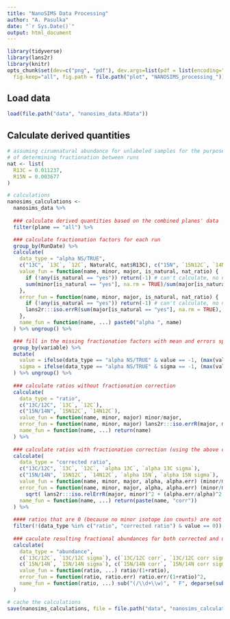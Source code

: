 ```yaml
---
title: "NanoSIMS Data Processing"
author: "A. Pasulka"
date: "`r Sys.Date()`"
output: html_document
---
```


```r
library(tidyverse)
library(lans2r)
library(knitr)
opts_chunk$set(dev=c("png", "pdf"), dev.args=list(pdf = list(encoding="WinAnsi", useDingbats=FALSE)),
  fig.keep="all", fig.path = file.path("plot", "NANOSIMS_processing_"))
```

## Load data

```r
load(file.path("data", "nanosims_data.RData"))
```

## Calculate derived quantities

```r
# assuming cirumnatural abundance for unlabeled samples for the purpose 
# of determining fractionation between runs
nat <- list(
  R13C = 0.011237,
  R15N = 0.003677
)

# calculations
nanosims_calculations <-
  nanosims_data %>% 
  
  ### calculate derived quantities based on the combined planes' data
  filter(plane == "all") %>%

  ### calculate fractionation factors for each run
  group_by(RunDate) %>%
  calculate(
    data_type = "alpha NS/TRUE",
    c("13C", `13C`, `12C`, NaturalC, nat$R13C), c("15N", `15N12C`, `14N12C`, NaturalN, nat$R15N),
    value_fun = function(name, minor, major, is_natural, nat_ratio) {
      if (!any(is_natural == "yes")) return(-1) # can't calculate, no natural abundance measurements
      sum(minor[is_natural == "yes"], na.rm = TRUE)/sum(major[is_natural == "yes"], na.rm = TRUE) * 1/nat_ratio
    },
    error_fun = function(name, minor, major, is_natural, nat_ratio) {
      if (!any(is_natural == "yes")) return(-1) # can't calculate, no natural abundance measurements
      lans2r:::iso.errR(sum(major[is_natural == "yes"], na.rm = TRUE), sum(minor[is_natural == "yes"], na.rm = TRUE))/nat_ratio
    },
    name_fun = function(name, ...) paste0("alpha ", name)
  ) %>% ungroup() %>%

  ### fill in the missing fractionation factors with mean and errors spanning the whole observed range
  group_by(variable) %>% 
  mutate(
    value = ifelse(data_type == "alpha NS/TRUE" & value == -1, (max(value[value!=-1]) + min(value[value!=-1]))/2, value),
    sigma = ifelse(data_type == "alpha NS/TRUE" & sigma == -1, (max(value[value!=-1]) - min(value[value!=-1]))/2, sigma)
  ) %>% ungroup() %>% 
  
  ### calculate ratios without fractionation correction
  calculate(
    data_type = "ratio",
    c("13C/12C", `13C`, `12C`),
    c("15N/14N", `15N12C`, `14N12C`),
    value_fun = function(name, minor, major) minor/major,
    error_fun = function(name, minor, major) lans2r:::iso.errR(major, minor),
    name_fun = function(name, ...) return(name)
  ) %>%
  
  ### calculate ratios with fractionation correction (using the above calculated fractionation factors and errors)
  calculate(
    data_type = "corrected ratio",
    c("13C/12C", `13C`, `12C`, `alpha 13C`, `alpha 13C sigma`), 
    c("15N/14N", `15N12C`, `14N12C`, `alpha 15N`, `alpha 15N sigma`),
    value_fun = function(name, minor, major, alpha, alpha.err) (minor/major)/alpha,
    error_fun = function(name, minor, major, alpha, alpha.err) (minor/major)/alpha * 
      sqrt( lans2r:::iso.relErrR(major, minor)^2 + (alpha.err/alpha)^2 ),
    name_fun = function(name, ...) return(paste(name, "corr"))
  ) %>%
  
  #### ratios that are 0 (because no minor isotope ion counts) are not informative and are removed
  filter(!(data_type %in% c("ratio", "corrected ratio") & value == 0)) %>%
  
  ### caculate resulting fractional abundances for both corrected and uncorrected ratios
  calculate(
    data_type = "abundance", 
    c(`13C/12C`, `13C/12C sigma`), c(`13C/12C corr`, `13C/12C corr sigma`),  
    c(`15N/14N`, `15N/14N sigma`), c(`15N/14N corr`, `15N/14N corr sigma`),
    value_fun = function(ratio, ...) ratio/(1+ratio),
    error_fun = function(ratio, ratio.err) ratio.err/(1+ratio)^2,
    name_fun = function(ratio, ...) sub("(/\\d+\\w)", " F", deparse(substitute(ratio)))
  ) 

# cache the calculations
save(nanosims_calculations, file = file.path("data", "nanosims_calculations.RData"))
```
